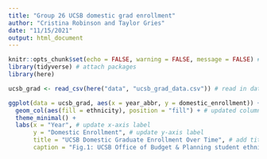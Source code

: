 ```yaml
---
title: "Group 26 UCSB domestic grad enrollment"
author: "Cristina Robinson and Taylor Gries"
date: "11/15/2021"
output: html_document
---
```



```r
knitr::opts_chunk$set(echo = FALSE, warning = FALSE, message = FALSE) # remove warnings
library(tidyverse) # attach packages
library(here)
```

```r
ucsb_grad <- read_csv(here("data", "ucsb_grad_data.csv")) # read in data
```

```r
ggplot(data = ucsb_grad, aes(x = year_abbr, y = domestic_enrollment)) +
  geom_col(aes(fill = ethnicity), position = "fill") + # updated column from absolute counts to proportions
  theme_minimal() +
  labs(x = "Year", # update x-axis label
       y = "Domestic Enrollment", # update y-axis label
       title = "UCSB Domestic Graduate Enrollment Over Time", # add title
       caption = "Fig.1: UCSB Office of Budget & Planning student ethnicities (2008 - 2019)") # add caption with data citation 
```

